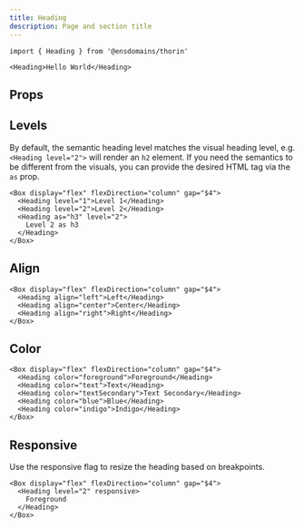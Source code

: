 ```yaml
---
title: Heading
description: Page and section title
---
```


```tsx
import { Heading } from '@ensdomains/thorin'
```

```tsx expand=true live=true
<Heading>Hello World</Heading>
```

## Props

<PropsTable sourceLink={sourceLink} types={types} />

## Levels

By default, the semantic heading level matches the visual heading level, e.g. `<Heading level="2">` will render an `h2` element. If you need the semantics to be different from the visuals, you can provide the desired HTML tag via the `as` prop.

```tsx live=true
<Box display="flex" flexDirection="column" gap="$4">
  <Heading level="1">Level 1</Heading>
  <Heading level="2">Level 2</Heading>
  <Heading as="h3" level="2">
    Level 2 as h3
  </Heading>
</Box>
```

## Align

```tsx live=true
<Box display="flex" flexDirection="column" gap="$4">
  <Heading align="left">Left</Heading>
  <Heading align="center">Center</Heading>
  <Heading align="right">Right</Heading>
</Box>
```

## Color

```tsx live=true
<Box display="flex" flexDirection="column" gap="$4">
  <Heading color="foreground">Foreground</Heading>
  <Heading color="text">Text</Heading>
  <Heading color="textSecondary">Text Secondary</Heading>
  <Heading color="blue">Blue</Heading>
  <Heading color="indigo">Indigo</Heading>
</Box>
```

## Responsive

Use the responsive flag to resize the heading based on breakpoints.

```tsx live=true
<Box display="flex" flexDirection="column" gap="$4">
  <Heading level="2" responsive>
    Foreground
  </Heading>
</Box>
```
